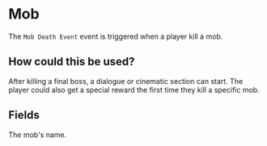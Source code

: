 
# Mob

The `Mob Death Event` event is triggered when a player kill a mob.

## How could this be used?

After killing a final boss, a dialogue or cinematic section can start. The player could also get a special reward the first time they kill a specific mob.

## Fields

<ActionsField/>

<EntryField name="Mob" required>
    The mob's name.
</EntryField>

